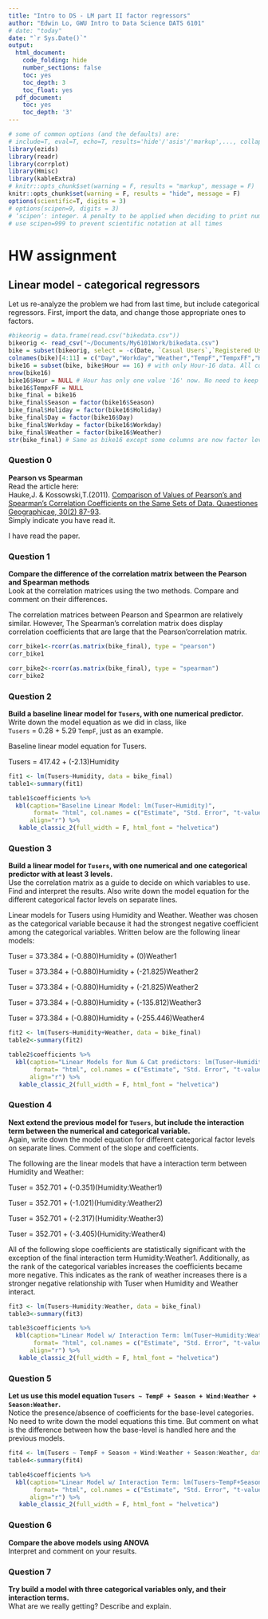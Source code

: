 ```yaml
---
title: "Intro to DS - LM part II factor regressors"
author: "Edwin Lo, GWU Intro to Data Science DATS 6101"
# date: "today"
date: "`r Sys.Date()`"
output:
  html_document:
    code_folding: hide
    number_sections: false
    toc: yes
    toc_depth: 3
    toc_float: yes
  pdf_document:
    toc: yes
    toc_depth: '3'
---
```


```r
# some of common options (and the defaults) are: 
# include=T, eval=T, echo=T, results='hide'/'asis'/'markup',..., collapse=F, warning=T, message=T, error=T, cache=T, fig.width=6, fig.height=4, fig.dim=c(6,4) #inches, fig.align='left'/'center','right', 
library(ezids)
library(readr)
library(corrplot)
library(Hmisc)
library(kableExtra)
# knitr::opts_chunk$set(warning = F, results = "markup", message = F)
knitr::opts_chunk$set(warning = F, results = "hide", message = F)
options(scientific=T, digits = 3) 
# options(scipen=9, digits = 3) 
# ‘scipen’: integer. A penalty to be applied when deciding to print numeric values in fixed or exponential notation.  Positive values bias towards fixed and negative towards scientific notation: fixed notation will be preferred unless it is more than ‘scipen’ digits wider.
# use scipen=999 to prevent scientific notation at all times
```

# HW assignment

## Linear model - categorical regressors 

Let us re-analyze the problem we had from last time, but include categorical regressors. First, 
import the data, and change those appropriate ones to factors.

```r
#bikeorig = data.frame(read.csv("bikedata.csv"))
bikeorig <- read_csv("~/Documents/My6101Work/bikedata.csv")
bike = subset(bikeorig, select = -c(Date, `Casual Users`,`Registered Users`)) # remove irrelevant columns
colnames(bike)[4:11] = c("Day","Workday","Weather","TempF","TempxFF","Humidity","Wind","Tusers") # rename some columns
bike16 = subset(bike, bike$Hour == 16) # with only Hour-16 data. All columns are numerical
nrow(bike16)
bike16$Hour = NULL # Hour has only one value '16' now. No need to keep this column.
bike16$TempxFF = NULL 
bike_final = bike16
bike_final$Season = factor(bike16$Season)
bike_final$Holiday = factor(bike16$Holiday)
bike_final$Day = factor(bike16$Day)
bike_final$Workday = factor(bike16$Workday)
bike_final$Weather = factor(bike16$Weather)
str(bike_final) # Same as bike16 except some columns are now factor level.
```

### Question 0  
**Pearson vs Spearman**  
Read the article here:  
Hauke,J. & Kossowski,T.(2011). [Comparison of Values of Pearson's and Spearman's 
Correlation Coefficients on the Same Sets of Data. 
Quaestiones Geographicae, 30(2) 87-93](https://doi.org/10.2478/v10117-011-0021-1).  
Simply indicate you have read it.

I have read the paper.

### Question 1  
**Compare the difference of the correlation matrix between the Pearson and Spearman methods**  
Look at the correlation matrices using the two methods. Compare and comment on their differences.

The correlation matrices between Pearson and Spearmon are relatively similar. However, The Spearman's correlation matrix does display correlation coefficients that are large that the Pearson'correlation matrix.

```r

corr_bike1<-rcorr(as.matrix(bike_final), type = "pearson")
corr_bike1

corr_bike2<-rcorr(as.matrix(bike_final), type = "spearman")
corr_bike2


```



### Question 2    
**Build a baseline linear model for `Tusers`, with one numerical predictor.**  
Write down the model equation as we did in class, like  
`Tusers` = 0.28 + 5.29 `TempF`, just as an example.

Baseline linear model equation for Tusers.

Tusers = 417.42 + (-2.13)Humidity

```r

fit1 <- lm(Tusers~Humidity, data = bike_final)
table1<-summary(fit1)

table1$coefficients %>%
  kbl(caption="Baseline Linear Model: lm(Tuser~Humidity)",
       format= "html", col.names = c("Estimate", "Std. Error", "t-value", "Pr(>|T|)"),
      align="r") %>%
   kable_classic_2(full_width = F, html_font = "helvetica")


```


### Question 3    
**Build a linear model for `Tusers`, with one numerical and one categorical predictor with at least 3 levels.**  
Use the correlation matrix as a guide to decide on which variables to use. 
Find and interpret the results. Also write down the model equation for the different 
categorical factor levels on separate lines.

Linear models for Tusers using Humidity and Weather. Weather was chosen as the categorical variable because it had the strongest negative coefficient among the categorical variables. Written below are the following linear models:

Tuser = 373.384 + (-0.880)Humidity + (0)Weather1

Tuser = 373.384 + (-0.880)Humidity + (-21.825)Weather2

Tuser = 373.384 + (-0.880)Humidity + (-21.825)Weather2

Tuser = 373.384 + (-0.880)Humidity + (-135.812)Weather3

Tuser = 373.384 + (-0.880)Humidity + (-255.446)Weather4


```r

fit2 <- lm(Tusers~Humidity+Weather, data = bike_final)
table2<-summary(fit2)

table2$coefficients %>%
  kbl(caption="Linear Models for Num & Cat predictors: lm(Tuser~Humidity+Weather)",
       format= "html", col.names = c("Estimate", "Std. Error", "t-value", "Pr(>|T|)"),
      align="r") %>%
   kable_classic_2(full_width = F, html_font = "helvetica")


```



### Question 4  
**Next extend the previous model for `Tusers`, but include the interaction term between the numerical and categorical variable.**  
Again, write down the model equation for different categorical factor levels on separate lines. Comment of the slope and coefficients. 

The following are the linear models that have a interaction term between Humidity and Weather:

Tuser = 352.701 + (-0.351)(Humidity:Weather1)

Tuser = 352.701 + (-1.021)(Humidity:Weather2)

Tuser = 352.701 + (-2.317)(Humidity:Weather3)

Tuser = 352.701 + (-3.405)(Humidity:Weather4)


All of the following slope coefficients are statistically significant with the exception of the final interaction term Humidity:Weather1. Additionally, as the rank of the categorical variables increases the coefficients became more negative. This indicates as the rank of weather increases there is a stronger negative relationship with Tuser when Humidity and Weather interact.

```r

fit3 <- lm(Tusers~Humidity:Weather, data = bike_final)
table3<-summary(fit3)

table3$coefficients %>%
  kbl(caption="Linear Model w/ Interaction Term: lm(Tuser~Humidity:Weather)",
       format= "html", col.names = c("Estimate", "Std. Error", "t-value", "Pr(>|T|)"),
      align="r") %>%
   kable_classic_2(full_width = F, html_font = "helvetica")

```

### Question 5  
**Let us use this model equation `Tusers ~ TempF + Season + Wind:Weather + Season:Weather`.**  
Notice the presence/absence of coefficients for the base-level categories. 
No need to write down the model equations this time. But comment on what is the difference 
between how the base-level is handled here and the previous models. 




```r

fit4 <- lm(Tusers ~ TempF + Season + Wind:Weather + Season:Weather, data = bike_final)
table4<-summary(fit4)

table4$coefficients %>%
  kbl(caption="Linear Model w/ Interaction Term: lm(Tusers~TempF+Season+Wind:Weather+Season:Weather)",
       format= "html", col.names = c("Estimate", "Std. Error", "t-value", "Pr(>|T|)"),
      align="r") %>%
   kable_classic_2(full_width = F, html_font = "helvetica")

```


### Question 6  
**Compare the above models using ANOVA**  
Interpret and comment on your results. 




### Question 7   
**Try build a model with three categorical variables only, and their interaction terms.**  
What are we really getting?  Describe and explain. 
  





